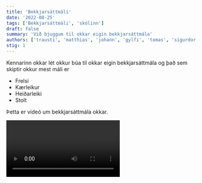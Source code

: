 ```yaml
---
title: 'Bekkjarsáttmáli'
date: '2022-08-25'
tags: ['Bekkjarsáttmáli', 'skólinn']
draft: false
summary: 'Við bjuggum til okkar eigin bekkjarsáttmála'
authors: ['trausti', 'matthias', 'johann', 'gylfi', 'tomas', 'sigurdor']
stig: 1
---
```


Kennarinn okkar lét okkur búa til okkar eigin bekkjarsáttmála og það sem skiptir okkur mest máli er

- Frelsi
- Kærleikur
- Heiðarleiki
- Stolt

Þetta er vídeó um bekkjarsáttmála okkar.

<Video id="ffeCS1vrHno" />
